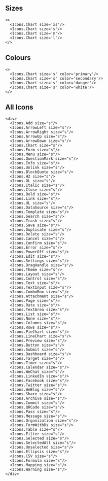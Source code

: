 
<Meta title="Components/Graphic/Icons" />

## Sizes
```tsx live expanded
<>
  <Icons.Chart size='xs'/>
  <Icons.Chart size='s'/>
  <Icons.Chart size='m'/>
  <Icons.Chart size='l'/>
</>
```


## Colours
```tsx live
<>
  <Icons.Chart size='s' color='primary'/>
  <Icons.Chart size='s' color='secondary'/>
  <Icons.Chart size='s' color='danger'/>
  <Icons.Chart size='s' color='white'/>
</>
```

## All Icons
```tsx live
<div>
  <Icons.Add size="s"/>
  <Icons.ArrowLeft size="s"/>
  <Icons.ArrowRight size="s"/>
  <Icons.ArrowUp size="s"/>
  <Icons.ArrowDown size="s"/>
  <Icons.Chart size="s"/>
  <Icons.Form size="s"/>
  <Icons.Menu size="s"/>
  <Icons.QuestionMark size="s"/>
  <Icons.Info size="s"/>
  <Icons.Unlink size="s"/>
  <Icons.BlockQuote size="s"/>
  <Icons.H2 size="s"/>
  <Icons.OL size="s"/>
  <Icons.Italic size="s"/>
  <Icons.Close size="s"/>
  <Icons.Bold size="s"/>
  <Icons.Link size="s"/>
  <Icons.UL size="s"/>
  <Icons.DataSource size="s"/>
  <Icons.Template size="s"/>
  <Icons.Search size="s"/>
  <Icons.Trash size="s"/>
  <Icons.Save size="s"/>
  <Icons.Duplicate size="s"/>
  <Icons.Delete size="s"/>
  <Icons.Cancel size="s"/>
  <Icons.Confirm size="s"/>
  <Icons.Error size="s"/>
  <Icons.PowerOff size="s"/>
  <Icons.Edit size="s"/>
  <Icons.Settings size="s"/>
  <Icons.DragHandle size="s"/>
  <Icons.Theme size="s"/>
  <Icons.Layout size="s"/>
  <Icons.Control size="s"/>
  <Icons.Text size="s"/>
  <Icons.TextInput size="s"/>
  <Icons.ComboBox size="s"/>
  <Icons.Attachment size="s"/>
  <Icons.Page size="s"/>
  <Icons.Rate size="s"/>
  <Icons.TextArea size="s"/>
  <Icons.List size="s"/>
  <Icons.None size="s"/>
  <Icons.Columns size="s"/>
  <Icons.Rows size="s"/>
  <Icons.PieChart size="s"/>
  <Icons.LineChart size="s"/>
  <Icons.Preview size="s"/>
  <Icons.Button size="s"/>
  <Icons.Submit size="s"/>
  <Icons.Dashboard size="s"/>
  <Icons.Target size="s"/>
  <Icons.Timer size="s"/>
  <Icons.Calendar size="s"/>
  <Icons.WeChat size="s"/>
  <Icons.LinkedIn size="s"/>
  <Icons.Facebook size="s"/>
  <Icons.Twitter size="s"/>
  <Icons.WeBlog size="s"/>
  <Icons.Share size="s"/>
  <Icons.Archive size="s"/>
  <Icons.Commit size="s"/>
  <Icons.QRCode size="s"/>
  <Icons.Pass size="s"/>
  <Icons.Message size="s"/>
  <Icons.Organization size="s"/>
  <Icons.FormWithDs size="s"/>
  <Icons.Table size="s"/>
  <Icons.Filter size="s"/>
  <Icons.Selected size="s"/>
  <Icons.SelectedAll size="s"/>
  <Icons.Unselected size="s"/>
  <Icons.Ellipsis size="s"/>
  <Icons.CSV size="s"/>
  <Icons.Formula size="s"/>
  <Icons.Mapping size="s"/>
  <Icons.Warning size="s"/>
</div>
```

<ArgsTable of={Icons.Chart} />
